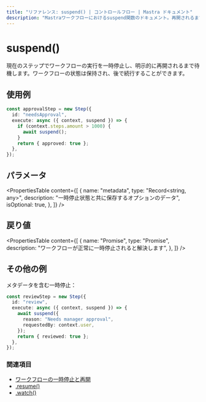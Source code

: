 ```yaml
---
title: "リファレンス: suspend() | コントロールフロー | Mastra ドキュメント"
description: "Mastraワークフローにおけるsuspend関数のドキュメント。再開されるまで実行を一時停止します。"
---
```


# suspend()

現在のステップでワークフローの実行を一時停止し、明示的に再開されるまで待機します。ワークフローの状態は保持され、後で続行することができます。

## 使用例

```typescript
const approvalStep = new Step({
  id: "needsApproval",
  execute: async ({ context, suspend }) => {
    if (context.steps.amount > 1000) {
      await suspend();
    }
    return { approved: true };
  },
});
```

## パラメータ

<PropertiesTable
  content={[
    {
      name: "metadata",
      type: "Record<string, any>",
      description: "一時停止状態と共に保存するオプションのデータ",
      isOptional: true,
    },
  ]}
/>

## 戻り値

<PropertiesTable
  content={[
    {
      name: "Promise<void>",
      type: "Promise",
      description: "ワークフローが正常に一時停止されると解決します",
    },
  ]}
/>

## その他の例

メタデータを含む一時停止：

```typescript
const reviewStep = new Step({
  id: "review",
  execute: async ({ context, suspend }) => {
    await suspend({
      reason: "Needs manager approval",
      requestedBy: context.user,
    });
    return { reviewed: true };
  },
});
```

### 関連項目

- [ワークフローの一時停止と再開](../../docs/workflows/suspend-and-resume.mdx)
- [.resume()](./resume.mdx)
- [.watch()](./watch.mdx)
